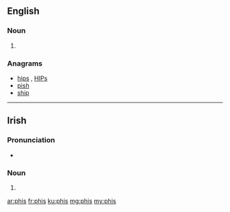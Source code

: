 ==English==

===Noun===
{{head|en|noun plural form}}

# {{plural of|phi|lang=en}}

===Anagrams===
* [[hips#English|hips]] , [[HIPs#English|HIPs]]
* [[pish#English|pish]]
* [[ship#English|ship]]

----

==Irish==

===Pronunciation===
* {{IPA|[fʲɪʃ]|lang=ga}}

===Noun===
{{head|ga|mutated noun|g=f}}

# {{ga-lenition of|pis}}

[[ar:phis]]
[[fr:phis]]
[[ku:phis]]
[[mg:phis]]
[[my:phis]]
